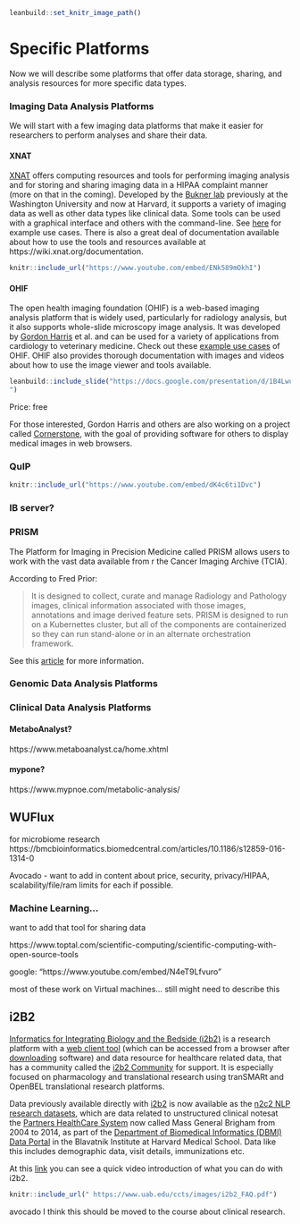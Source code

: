 

```r
leanbuild::set_knitr_image_path()
```

# Specific Platforms

Now we will describe some platforms that offer data storage, sharing, and analysis resources for more specific data types.

### Imaging Data Analysis Platforms

We will start with a few imaging data platforms that make it easier for researchers to perform analyses and share their data.

#### XNAT

[XNAT](https://www.xnat.org/about/) offers computing resources and tools for performing imaging analysis and for storing and sharing imaging data in a HIPAA complaint manner (more on that in the coming). Developed by the [Bukner lab](https://cnl.rc.fas.harvard.edu/) previously at the Washington University and now at Harvard, it supports a variety of imaging data as well as other data types like clinical data.  Some tools can be used with a graphical interface and others with the command-line. See [here](https://wiki.xnat.org/documentation/case-studies) for example use cases. There is also a great deal of documentation available about how to use the tools and resources available at https://wiki.xnat.org/documentation.

```r
knitr::include_url("https://www.youtube.com/embed/ENk589mOkhI")
```


#### OHIF

The open health imaging foundation (OHIF) is a web-based imaging analysis platform that is widely used, particularly for radiology analysis, but it also supports whole-slide microscopy image analysis. It was developed by [Gordon Harris](https://ohif.org/team/) et al. and can be used for a variety of applications from cardiology to veterinary medicine. Check out these [example use cases](https://ohif.org/examples) of OHIF. OHIF also provides thorough documentation with images and videos about how to use the image viewer and tools available.


```r
leanbuild::include_slide("https://docs.google.com/presentation/d/1B4LwuvgA6aUopOHEAbES1Agjy7Ex2IpVAoUIoBFbsq0/edit#slide=id.gfd8d3f477a_159_2
")
```

Price: free

For those interested, Gordon Harris and others are also working on a project called [Cornerstone](https://docs.cornerstonejs.org/), with the goal of providing software for others to display medical images in web browsers.

### QuIP

```r
knitr::include_url("https://www.youtube.com/embed/dK4c6ti1Dvc")
```


### IB server?


### PRISM


  The Platform for Imaging in Precision Medicine called PRISM allows users to work with the vast data available from r the Cancer Imaging Archive (TCIA).

According to Fred Prior:

>It is designed to collect, curate and manage Radiology and Pathology images, clinical information associated with those images, annotations and image derived feature sets.  PRISM is designed to run on a Kubernettes cluster, but all of the components are containerized so they can run stand-alone or in an alternate orchestration framework.


See this [article](https://ascopubs.org/doi/full/10.1200/CCI.20.00001) for more information.
 

### Genomic Data Analysis Platforms


### 

### Clinical Data Analysis Platforms

#### MetaboAnalyst?
https://www.metaboanalyst.ca/home.xhtml

#### mypone?
https://www.mypnoe.com/metabolic-analysis/

## WUFlux

for microbiome research https://bmcbioinformatics.biomedcentral.com/articles/10.1186/s12859-016-1314-0

Avocado - want to add in content about price, security, privacy/HIPAA, scalability/file/ram limits for each if possible.

### Machine Learning... 
want to add that tool for sharing data


https://www.toptal.com/scientific-computing/scientific-computing-with-open-source-tools

google: "https://www.youtube.com/embed/N4eT9Lfvuro"

most of these work on Virtual machines... still might need to describe this


## i2B2

[Informatics for Integrating Biology and the Bedside (i2b2)](https://community.i2b2.org/wiki/) is a research platform with a [web client tool](https://community.i2b2.org/wiki/display/webclient/) (which can be accessed from a browser after [downloading](https://www.i2b2.org/software/index.html) software) and data resource for healthcare related data, that has a community called the [i2b2 Community](https://community.i2b2.org/wiki/pages/viewpage.action?pageId=342684) for support. It is especially focused on pharmacology and translational research using tranSMARt and OpenBEL translational research platforms. 

Data previously available directly with [i2b2](https://www.uab.edu/ccts/images/i2b2_FAQ.pdf) is now available as the [n2c2 NLP research datasets](https://portal.dbmi.hms.harvard.edu/projects/n2c2-nlp/), which are data related to unstructured clinical notesat the [Partners HealthCare System](https://www.massgeneralbrigham.org/) now called Mass General Brigham from 2004 to 2014, as part of the [Department of Biomedical Informatics (DBMI) Data Portal](https://portal.dbmi.hms.harvard.edu/) in the Blavatnik Institute at Harvard Medical School. Data like this includes demographic data, visit details, immunizations etc. 

At this [link](https://community.i2b2.org/wiki/display/webclient/1.+Quick+Start) you can see a quick video introduction of what you can do with i2b2.

```r
knitr::include_url(" https://www.uab.edu/ccts/images/i2b2_FAQ.pdf")
```

avocado I think this should be moved to the course about clinical research.
